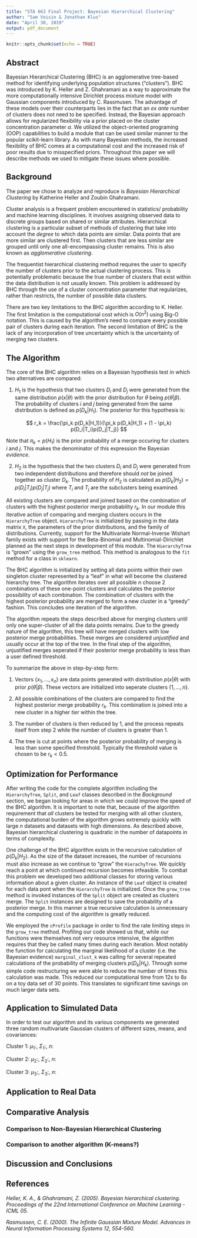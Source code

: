 ```yaml
---
title: "STA 663 Final Project: Bayesian Hierarchical Clustering"
author: "Sam Voisin & Jonathan Klus"
date: "April 30, 2019"
output: pdf_document
---
```


```r
knitr::opts_chunk$set(echo = TRUE)
```

## Abstract

Bayesian Hierarchical Clustering (BHC) is an agglomerative tree-based method for identifying underlying population structures ("clusters"). BHC was introduced by K. Heller and Z. Ghahramani as a way to approximate the more computationally intensive Dirichlet process mixture model with Gaussian components introduced by C. Rassmusen. The advantage of these models over their counterparts lies in the fact that an *ex ante* number of clusters does not need to be specified. Instead, the Bayesian approach allows for regularized flexibility via a prior placed on the cluster concentration parameter $\alpha$. We utilized the object-oriented programing (OOP) capabilities to build a module that can be used similar manner to the popular scikit-learn library. As with many Bayesian methods, the increased flexibility of BHC comes at a computational cost and the increased risk of poor results due to misspecified priors. Throughout this paper we will describe methods we used to mitigate these issues where possible.

## Background

The paper we chose to analyze and reproduce is *Bayesian Hierarchical Clustering* by Katherine Heller and Zoubin Ghahramani.

Cluster analysis is a frequent problem encountered in statistics/ probability and machine learning disciplines. It involves assigning observed data to discrete groups based on shared or similar attributes. Hierarchical clustering is a particular subset of methods of clustering that take into account the *degree* to which data points are similar. Data points that are more similar are clustered first. Then clusters that are less similar are grouped until only one all-encompassing cluster remains. This is also known as *agglomerative clustering*.

The frequentist hierarchical clustering method requires the user to specify the number of clusters prior to the actual clustering process. This is potentially problematic because the true number of clusters that exist within the data distribution is not usually known. This problem is addressed by BHC through the use of a cluster concentration parameter that regularizes, rather than restricts, the number of possible data clusters.

There are two key limitations to the BHC algorithm according to K. Heller. The first limitation is the computational cost which is $O(n^2)$ using Big-O notation. This is caused by the algorithm's need to compare every possible pair of clusters during each iteration. The second limitation of BHC is the lack of any incorporation of tree uncertainty which is the uncertainty of merging two clusters.

## The Algorithm

The core of the BHC algorithm relies on a Bayesian hypothesis test in which two alternatives are compared:

1) $H_1$ is the hypothesis that two clusters $D_i$ and $D_j$ were generated from the same distribution $p(x | \theta)$ with the prior distribution for $\theta$ being $p(\theta | \beta)$. The probability of clusters $i$ and $j$ being generated from the same distribution is defined as $p(D_k|H_1)$. The posterior for this hypothesis is:

$$
r_k = \frac{\pi_k p(D_k|H_1)}{\pi_k p(D_k|H_1) + (1 - \pi_k) p(D_i|T_i)p(D_j|T_j)}
$$

Note that $\pi_k = p(H_1)$ is the prior probability of a merge occuring for clusters $i$ and $j$. This makes the denominator of this expression the Bayesian *evidence*.

2) $H_2$ is the hypothesis that the two clusters $D_i$ and $D_j$ were generated from two independent distributions and therefore should *not* be joined together as cluster $D_k$. The probability of $H_2$ is calculated as $p(D_k|H_2) = p(D_i|T_i)p(D_j|T_j)$ where $T_i$ and $T_j$ are the subclusters being examined.

All existing clusters are compared and joined based on the combination of clusters with the highest posterior merge probability $r_k$. In our module this iterative action of comparing and merging clusters occurs in the `HierarchyTree` object. `HierarchyTree` is initialized by passing in the data matrix `X`, the parameters of the prior distributions, and the family of distributions. Currently, support for the Multivariate Normal-Inverse Wishart family exists with support for the Beta-Binomial and Multinomial-Dirichlet planned as the next steps in development of this module. The `HierarchyTree` is "grown" using the `grow_tree` method. This method is analogous to the `fit` method for a class in `sklearn`.

The BHC algorithm is initialized by setting all data points within their own singleton cluster represented by a "leaf" in what will become the clustered hierarchy tree. The algorithm iterates over all possible $n$ choose $2$ combinations of these one-point clusters and calculates the posterior possibility of each combination. The combination of clusters with the highest posterior probability are merged to form a new cluster in a "greedy" fashion. This concludes one iteration of the algorithm.

The algorithm repeats the steps described above for merging clusters until only one super-cluster of all the data points remains. Due to the greedy nature of the algorithm, this tree will have merged clusters with low posterior merge probabilities. These merges are considered *unjustified* and usually occur at the top of the tree. In the final step of the algorithm, unjustified merges seperated if their posterior merge probability is less than a user defined threshold.

To summarize the above in step-by-step form:

1) Vectors $\{x_1, ..., x_n\}$ are data points generated with distribution $p(x | \theta)$ with prior $p(\theta | \beta)$. These vectors are initialized into seperate clusters $\{1, ..., n\}$.

2) All possible combinations of the clusters are compared to find the highest posterior merge probability $r_k$. This combination is joined into a new cluster in a higher *tier* within the tree.

3) The number of clusters is then reduced by $1$, and the process repeats itself from step $2$ while the number of clusters is greater than $1$.

4) The tree is cut at points where the posterior probability of merging is less than some specified threshold. Typically the threshold value is chosen to be $r_k < 0.5$. 

## Optimization for Performance

After writing the code for the complete algorithm including the `HierarchyTree`, `Split`, and `Leaf` classes described in the *Background* section, we began looking for areas in which we could improve the speed of the BHC algorithm. It is important to note that, because of the algorithm requirement that *all* clusters be tested for merging with all other clusters, the computational burden of the algorithm grows extremely quickly with large $n$ datasets and datasets with high dimensions. As described above, Bayesian hierarchical clustering is quadratic in the number of datapoints in terms of complexity. 

One challenge of the BHC algorithm exists in the recursive calculation of $p(D_k|H_2)$. As the size of the dataset increases, the number of recursions must also increase as we continue to "grow" the `HierachyTree`. We quickly reach a point at which continued recursion becomes infeasible. To combat this problem we developed two additional classes for storing various information about a given cluster. An instance of the `Leaf` object is created for each data pont when the `HierarchyTree` is initialized. Once the `grow_tree` method is invoked instances of the `Split` object are created as clusters merge. The `Split` instances are designed to save the probability of a posterior merge. In this manner a true recursive calculation is unnecessary and the computing cost of the algorithm is greatly reduced.

We employed the `cProfile` package in order to find the rate limiting steps in the `grow_tree` method. Profiling our code showed us that, while our functions were themselves not very resource intensive, the algorithm requires that they be called many times during each iteration. Most notably the function for calculating the marginal likelihood of a cluster (i.e. the Bayesian evidence) `marginal_clust_k` was calling for several repeated calculations of the probability of merging clusters $p(D_k|H_k)$. Through some simple code restructuring we were able to reduce the number of times this calculation was made. This reduced our computational time from $12s$ to $8s$ on a toy data set of $30$ points. This translates to significant time savings on much larger data sets.

## Application to Simulated Data

In order to test our algorithm and its various components we generated three random multivariate Gaussian clusters of different sizes, means, and covariances:

Cluster $1$: $\mu_1:$, $\Sigma_1:$, $n:$ 

Cluster $2$: $\mu_2:$, $\Sigma_2:$, $n:$

Cluster $3$: $\mu_3:$, $\Sigma_3:$, $n:$



## Application to Real Data

## Comparative Analysis

### Comparison to Non-Bayesian Hierarchical Clustering

### Comparison to another algorithm (K-means?)

## Discussion and Conclusions



## References

*Heller, K. A., & Ghahramani, Z. (2005). Bayesian hierarchical clustering.
Proceedings of the 22nd International Conference on Machine Learning - ICML 05.*

*Rasmussen, C. E. (2000). The Infinite Gaussian Mixture Model. 
Advances in Neural Information Processing Systems 12, 554-560.*
